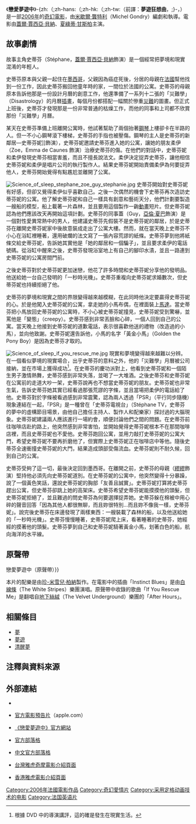 {{NoteTA
|G1=Show
|G2=Movie
|1=zh-hk:米高·歌治;zh-tw:米歇爾·龔特利;
|2=zh-hk:加艾爾·加西亞·般奴;zh-tw:蓋爾·賈西亞·貝納;
|3=zh-hk:史提芬;zh-tw:史蒂芬;
|4=zh-hk:史提芬妮;zh-tw:史蒂芬妮; 
|5=zh-hk:居伊;zh-tw:蓋;
|6=zh-hk:莎樂·姬絲寶;zh-tw:夏綠蒂·甘斯柏;
|7=zh-hk:阿倫·查巴;zh-tw:亞倫·夏巴;
}}
{{Redirect2|睡眠科學|睡眠的科學資訊|睡眠}}
{{Infobox Film 
| name = 戀愛夢遊中
| original_name = ''The Science of Sleep''<br>''La Science des rêves''
| image = 
| caption = 《戀愛夢遊中》電影宣傳海報
| director = [[米歇爾·龔特利|米歇爾·龔特利]]
| writer = 米歇爾·龔特利
| starring = [[蓋爾·賈西亞·貝納|蓋爾·賈西亞·貝納]]<br />[[夏綠蒂·甘斯柏|夏綠蒂·甘斯柏]]<br />[[亞倫·夏巴|亞倫·夏巴]]<br />[[繆繆|繆繆]]<br />[[愛瑪·迪·可力|愛瑪·迪·可力]]<br />Aurélia Petit<br />Sacha Bourdo
| released = {{Flagicon|France}} 2006年8月16日<br />{{Flagicon|USA}} 2006年9月2日<br />{{Flagicon|Hong Kong}} 2006年11月30日<br />{{Flagicon|UK}} 2007年2月16日<br />{{Flagicon|Taiwan}} 2007年4月20日<ref>台灣曾於2006年11月23日於[[金馬獎|金馬影展]]「[http://www.goldenhorse.org.tw/gh_main/prog-c-1-cont.aspx?id=f-0116-06&sec=s-06-13 神祕影片] {{webarchive|url=https://web.archive.org/web/20070929052138/http://www.goldenhorse.org.tw/gh_main/prog-c-1-cont.aspx?id=f-0116-06&sec=s-06-13 |date=2007-09-29 }}」單元上映一場。</ref>
| runtime = 106分鐘
| country = [[法國|法國]]
| language = [[英語|英語]]、[[法語|法語]]、[[西班牙語|西班牙語]]
| amg_id = 1:342289
| imdb_id = 0354899
|}}

《'''戀愛夢遊中'''》-{zh:（;zh-hans:（;zh-hk:（;zh-tw:（前譯：'''夢遊狂想曲'''，;}-{{lang-en|The Science of Sleep}}，{{lang-fr|La Science des rêves}}）是一部[[2006年電影|2006年]]的[[奇幻電影|奇幻電影]]，由[[米歇爾·龔特利|米歇爾·龔特利]]（Michel Gondry）編劇和執導。電影由[[蓋爾·賈西亞·貝納|蓋爾·賈西亞·貝納]]、[[夏綠蒂·甘斯柏|夏綠蒂·甘斯柏]]主演。

== 故事劇情 ==

故事主角史蒂芬（Stéphane，[[蓋爾·賈西亞·貝納|蓋爾·賈西亞·貝納]]飾演）是一個經常把夢境和現實混淆的年輕人。

史蒂芬原本與父親一起住在[[墨西哥|墨西哥]]，父親因為癌症死後，分居的母親在[[法國|法國]]幫他找到一份工作，因此史蒂芬搬回他童年時的家，一間位於法國的公寓。史蒂芬的母親原本告訴他那是一份設計月曆的創意工作，他還準備了一系列十二張的「災難學」（Disastrology）的月曆[[插畫|插畫]]，每個月份都搭配一幅關於慘重[[災難|災難]]的圖畫。但正式上班後，史蒂芬才發現那是一份非常普通的枯燥工作，而他的同事和上司都不欣賞那份「災難學」月曆。

某天在史蒂芬準備上班離開公寓時，他試著幫助了兩個抬著[[鋼琴|鋼琴]]上樓卻卡在半路的人。但一不小心鋼琴滾下樓梯，史蒂芬的手指也被壓傷。鋼琴的主人是史蒂芬的新鄰居—史蒂芬妮]]飾演），史蒂芬妮邀請史蒂芬進入她的公寓，讓她的朋友柔伊（Zoe，Emma de Caunes 飾演）治療史蒂芬的傷。在他們的對話中，史蒂芬妮和柔伊發現史蒂芬相當害羞，而且不擅長說法文。柔伊決定捉弄史蒂芬，讓他相信史蒂芬妮和柔伊是唱片公司的執行製作人。結果史蒂芬妮開始責備柔伊為何要捉弄他人，史蒂芬開始覺得有點尷尬並離開了公寓。

[[File:Science_of_sleep_stephane_zoe_guy_stephanie.jpg|left]]
史蒂芬開始對史蒂芬妮有好感，但卻又覺得柔伊似乎喜歡自己。之後一次偶然的機會下史蒂芬再次造訪史蒂芬妮的公寓。他了解史蒂芬妮和自己一樣具有創意和藝術天分，他們計劃要製造一艘船的模型，船上載著一片森林，並且要用這個製作一齣[[動畫|動畫]]短片。但史蒂芬妮認為他們應該改天再開始這項計劃。史蒂芬的同事蓋（Guy，[[亞倫·夏巴|亞倫·夏巴]]飾演）是一個對性愛異常熱中的男人，他建議史蒂芬先假裝不是史蒂芬妮的鄰居，於是史蒂芬在離開史蒂芬妮家中後故意裝成走出了公寓大樓。然而，就在當天晚上史蒂芬不小心在浴缸裡睡著，還用破爛的法文寫了一張內容荒謬的紙條。史蒂芬夢到他將紙條交給史蒂芬妮，告訴她其實他是「她的鄰居和一個騙子」，並且要求柔伊的電話號碼。從浴缸中醒來之後，史蒂芬發現浴室地上有自己的腳印水漬，並且一路連到史蒂芬妮的公寓房間門前。

之後史蒂芬對於史蒂芬妮更加迷戀，他花了許多時間和史蒂芬妮分享他的發明品。他送給她一台自己發明的「一秒時光機」。史蒂芬重複向史蒂芬妮求婚數次，但史蒂芬妮也持續拒絕了他。

史蒂芬的夢境和現實之間的界限變得越來越模糊，在此同時他決定要贏得史蒂芬妮的心。於是他闖入史蒂芬妮的公寓，拿走她的小馬布偶，在裡面裝上[[馬達|馬達]]。當史蒂芬把小馬放回史蒂芬妮的公寓時，不小心被史蒂芬妮撞見，史蒂芬妮受到驚嚇，並罵他是「變態」（creepy）。史蒂芬感到非常丟臉和心碎，一個人回到自己的公寓。當天晚上他接到史蒂芬妮的道歉電話，表示很喜歡他送的禮物（改造過的小馬），並向他致謝。史蒂芬妮還告訴他，小馬的名字「黃金小馬」（Golden the Pony Boy）是因為史蒂芬才取的。

[[File:Science_of_sleep_if_you_rescue_me.jpg|right]]
現實和夢境變得越來越難以分辨。在一個看似夢境的現實場合，出乎史蒂芬的意料之外，他的「災難學」月曆被公司接納，並在市場上獲得成功<ref>根據 DVD 中的導演講評，這的確是發生在現實生活。</ref>。在史蒂芬的慶功派對上，他看到史蒂芬妮和一個陌生男子激情熱舞，史蒂芬感到非常失落，並喝了一大堆酒。之後史蒂芬和史蒂芬妮在公寓前的走道大吵一架，史蒂芬說再也不想當史蒂芬妮的朋友。史蒂芬妮也非常生氣，告訴史蒂芬她其實已經看過那張荒謬的字條，並且當場把柔伊的電話給了他。史蒂芬對於字條被看過感到非常震驚，認為兩人透過「PSR」（平行同步隨機）現象連結在一起，「PSR」是一種曾在「史蒂芬電視台」（Stéphane TV，史蒂芬的夢中的虛構節目場景，由他自己擔任主持人、製作人和配樂家）探討過的大腦現象。史蒂芬妮建議兩人應該進行一場約會，順便討論他們之間的問題。在史蒂芬前往咖啡店赴約路上，他突然感到非常害怕，並開始覺得史蒂芬妮根本不在那間咖啡店裡，而且史蒂芬妮也不愛他。史蒂芬跑回公寓，並用力敲打史蒂芬妮的公寓大門，希望史蒂芬妮不要再折磨他了，但實際上史蒂芬妮正在咖啡店中等他。隨後史蒂芬全速衝撞史蒂芬妮的大門，結果造成頭部受傷流血。史蒂芬妮則不耐久候，回到自己的公寓。

史蒂芬受夠了這一切，最後決定回到墨西哥。在離開之前，史蒂芬的母親（[[繆繆|繆繆]]飾演）堅持他必須先向史蒂芬妮道別。在史蒂芬妮的公寓中，他突然變得十分暴躁，說了一個黃色笑話，還說史蒂芬妮的胸部「友善且誠實」。史蒂芬妮打算將史蒂芬趕出公寓，但史蒂芬卻跳上她的高架床。史蒂芬希望史蒂芬妮能摸摸他的頭髮，但史蒂芬妮拒絕了，並且難過的問史蒂芬為何要選擇捉弄她。史蒂芬躲在棉被中用心碎的聲音回答「因為其他人都很無聊，而且妳很特別...而且妳不像我一樣，史蒂芬妮」。說完後史蒂芬在床邊發現了兩樣東西：一艘裝載了森林的船，以及他送給她的「一秒時光機」。史蒂芬慢慢睡著，史蒂芬妮爬上床，看著睡著的史蒂芬，她經經的摸著他的頭髮。史蒂芬夢到自己和史蒂芬妮騎著黃金小馬，划著白色的船，航向海洋的水平線。

== 原聲帶 ==
{{Main|戀愛夢遊中 (原聲帶){{!}}戀愛夢遊中（原聲帶）}}

本片的配樂是由[[珍-米雪兒·柏納|珍-米雪兒·柏納]]製作。在電影中的插曲「Instinct Blues」是由[[白線條|白線條]]（The White Stripes）樂團演唱。原聲帶中收錄的歌曲「If You Rescue Me」是翻唱自[[地下絲絨|地下絲絨]]（The Velvet Underground）樂團的「After Hours」。

== 相關條目 ==
* [[夢|夢]]
* [[夢遊|夢遊]]
* [[清醒夢|清醒夢]]

== 注釋與資料來源 ==
{{Reflist}}

== 外部連結 ==
{{wikiquote}}
*{{En}}{{imdb title|id=0354899|title=戀愛夢遊中}}
*{{En}}[https://web.archive.org/web/20061217124152/http://www.apple.com/trailers/warner_independent_pictures/thescienceofsleep/ 官方電影預告片]（apple.com）
*{{En}}[http://wip.warnerbros.com/index.html?id=scienceofsleep 《戀愛夢遊中》官方網站] {{Wayback|url=http://wip.warnerbros.com/index.html?id=scienceofsleep |date=20090125115951 }}
*{{En}}[https://web.archive.org/web/20190224205601/http://dreamblog.co.uk/ 官方部落格]
*{{Zh}}[http://blog.sina.com.tw/sleep/ 中文官方部落格] {{Wayback|url=http://blog.sina.com.tw/sleep/ |date=20190820163125 }}
*{{Zh}}[http://tw.movie.yahoo.com/movieinfo_main.html/id=2227 台灣雅虎奇摩電影介紹頁面] {{Wayback|url=http://tw.movie.yahoo.com/movieinfo_main.html/id=2227 |date=20100116155923 }}
*{{Zh}}[https://web.archive.org/web/20070503160250/http://hk.movies.yahoo.com/061115/28/1wjuk.html 香港雅虎電影介紹頁面]

{{DEFAULTSORT:Science des rêves, La}}
[[Category:2006年法國電影作品|Category:2006年法國電影作品]]
[[Category:奇幻愛情片|Category:奇幻愛情片]]
[[Category:采用定格动画技术的电影|Category:采用定格动画技术的电影]]
[[Category:法国英语片|Category:法国英语片]]